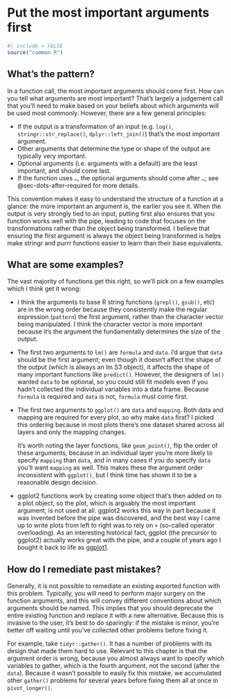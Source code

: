 # Put the most important arguments first {#sec-important-args-first}

```r
#| include = FALSE
source("common.R")
```

## What's the pattern?

In a function call, the most important arguments should come first.
How can you tell what arguments are most important?
That's largely a judgement call that you'll need to make based on your beliefs about which arguments will be used most commonly.
However, there are a few general principles:

-   If the output is a transformation of an input (e.g. `log()`, `stringr::str_replace()`, `dplyr::left_join()`) that's the most important argument.
-   Other arguments that determine the type or shape of the output are typically very important.
-   Optional arguments (i.e. arguments with a default) are the least important, and should come last.
-   If the function uses `…`, the optional arguments should come after `…`; see @sec-dots-after-required for more details.

This convention makes it easy to understand the structure of a function at a glance: the more important an argument is, the earlier you see it.
When the output is very strongly tied to an input, putting first also ensures that you function works well with the pipe, leading to code that focuses on the transformations rather than the object being transformed.
I believe that ensuring the first argument is always the object being transformed is helps make stringr and purrr functions easier to learn than their base equivalents.

## What are some examples?

The vast majority of functions get this right, so we'll pick on a few examples which I think get it wrong:

-   I think the arguments to base R string functions (`grepl()`, `gsub()`, etc) are in the wrong order because they consistently make the regular expression (`pattern`) the first argument, rather than the character vector being manipulated.
    I think the character vector is more important because it's the argument the fundamentally determines the size of the output.

-   The first two arguments to `lm()` are `formula` and `data`.
    I'd argue that `data` should be the first argument; even though it doesn't affect the shape of the output (which is always an lm S3 object), it affects the shape of many important functions like `predict()`.
    However, the designers of `lm()` wanted `data` to be optional, so you could still fit models even if you hadn't collected the individual variables into a data frame.
    Because `formula` is required and `data` is not, `formula` must come first.

-   The first two arguments to `ggplot()` are `data` and `mapping`.
    Both data and mapping are required for every plot, so why make `data` first?
    I picked this ordering because in most plots there's one dataset shared across all layers and only the mapping changes.

    It's worth noting the layer functions, like `geom_point()`, flip the order of these arguments, because in an individual layer you're more likely to specify `mapping` than `data`, and in many cases if you do specify `data` you'll want `mapping` as well.
    This makes these the argument order inconsistent with `ggplot()`, but I think time has shown it to be a reasonable design decision.

-   ggplot2 functions work by creating some object that's then added on to a plot object, so the plot, which is arguably the most important argument, is not used at all.
    ggplot2 works this way in part because it was invented before the pipe was discovered, and the best way I came up to write plots from left to right was to rely on `+` (so-called operator overloading).
    As an interesting historical fact, ggplot (the precursor to ggplot2) actually works great with the pipe, and a couple of years ago I bought it back to life as [ggplot1](https://github.com/hadley/ggplot1).

## How do I remediate past mistakes?

Generally, it is not possible to remediate an existing exported function with this problem.
Typically, you will need to perform major surgery on the function arguments, and this will convey different conventions about which arguments should be named.
This implies that you should deprecate the entire existing function and replace it with a new alternative.
Because this is invasive to the user, it's best to do sparingly: if the mistake is minor, you're better off waiting until you've collected other problems before fixing it.

For example, take `tidyr::gather()`.
It has a number of problems with its design that made them hard to use.
Relevant to this chapter is that the argument order is wrong, because you almost always want to specify which variables to gather, which is the fourth argument, not the second (after the `data`).
Because it wasn't possible to easily fix this mistake, we accumulated other `gather()` problems for several years before fixing them all at once in `pivot_longer()`.
